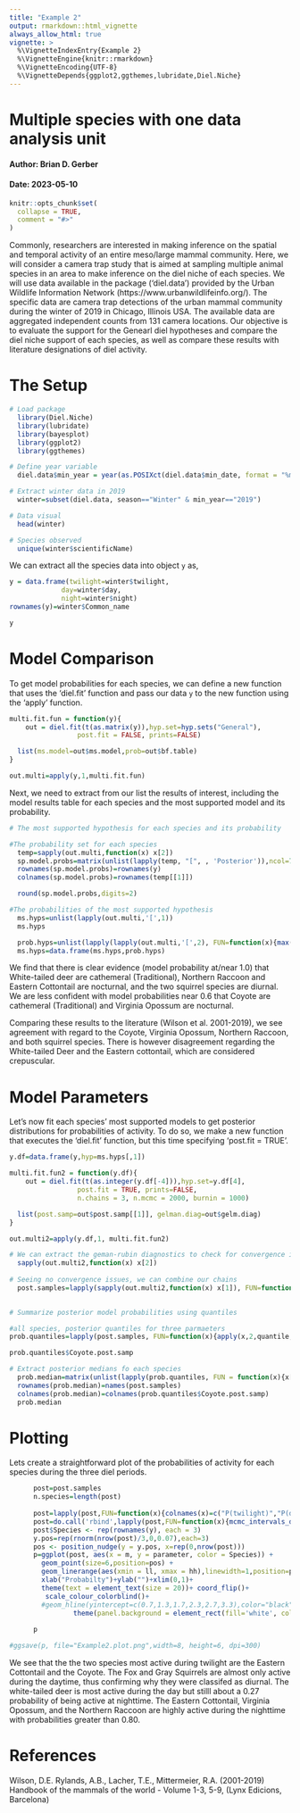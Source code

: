 ```yaml
---
title: "Example 2"
output: rmarkdown::html_vignette
always_allow_html: true
vignette: >
  %\VignetteIndexEntry{Example 2}
  %\VignetteEngine{knitr::rmarkdown}
  %\VignetteEncoding{UTF-8}
  %\VignetteDepends{ggplot2,ggthemes,lubridate,Diel.Niche}
---
```


# Multiple species with one data analysis unit
#### Author: Brian D. Gerber
#### Date: 2023-05-10

```r
knitr::opts_chunk$set(
  collapse = TRUE,
  comment = "#>"
)
```

Commonly, researchers are interested in making inference on the spatial and temporal activity of an entire meso/large mammal community. Here, we will consider a camera trap study that is aimed at sampling multiple animal species in an area to make inference on the diel niche of each species. We will use data available in the package ('diel.data') provided by the Urban Wildlife Information Network (https://www.urbanwildlifeinfo.org/). The specific data are camera trap detections of the urban mammal community during the winter of 2019 in Chicago, Illinois USA. The available data are aggregated independent counts from 131 camera locations. Our objective is to evaluate the support for the Genearl diel hypotheses and compare the diel niche support of each species, as well as compare these results with literature designations of diel activity. 

# The Setup

```r
# Load package
  library(Diel.Niche)
  library(lubridate)
  library(bayesplot)
  library(ggplot2)
  library(ggthemes)

# Define year variable
  diel.data$min_year = year(as.POSIXct(diel.data$min_date, format = "%m/%d/%Y"))

# Extract winter data in 2019
  winter=subset(diel.data, season=="Winter" & min_year=="2019")

# Data visual
  head(winter)

# Species observed
  unique(winter$scientificName)

```


We can extract all the species data into object `y` as,

```r
y = data.frame(twilight=winter$twilight,
             day=winter$day, 
             night=winter$night)
rownames(y)=winter$Common_name

y
```

# Model Comparison

To get model probabilities for each species, we can define a new function that uses the 'diel.fit' function and pass our data `y` to the new function using the 'apply' function.

```r
multi.fit.fun = function(y){
    out = diel.fit(t(as.matrix(y)),hyp.set=hyp.sets("General"),
                 post.fit = FALSE, prints=FALSE)

  list(ms.model=out$ms.model,prob=out$bf.table)
}

out.multi=apply(y,1,multi.fit.fun)
```

Next, we need to extract from our list the results of interest, including the model results table for each species and the most supported model and its probability. 

```r
# The most supported hypothesis for each species and its probability

#The probability set for each species
  temp=sapply(out.multi,function(x) x[2])
  sp.model.probs=matrix(unlist(lapply(temp, "[", , 'Posterior')),ncol=7,byrow = TRUE)
  rownames(sp.model.probs)=rownames(y)
  colnames(sp.model.probs)=rownames(temp[[1]])

  round(sp.model.probs,digits=2)

#The probabilities of the most supported hypothesis
  ms.hyps=unlist(lapply(out.multi,'[',1))
  ms.hyps

  prob.hyps=unlist(lapply(lapply(out.multi,'[',2), FUN=function(x){max(x$prob[,2])}))
  ms.hyps=data.frame(ms.hyps,prob.hyps)
```

We find that there is clear evidence (model probability at/near 1.0) that White-tailed deer are cathemeral (Traditional), Northern Raccoon and Eastern Cottontail are nocturnal, and the two squirrel species are diurnal. We are less confident with model probabilities near 0.6 that Coyote are cathemeral (Traditional) and Virginia Opossum are nocturnal. 

Comparing these results to the literature (Wilson et al. 2001-2019), we see agreement with regard to the Coyote, Virginia Opossum, Northern Raccoon, and both squirrel species. There is however disagreement regarding the White-tailed Deer and the Eastern cottontail, which are considered crepuscular. 

# Model Parameters 

Let's now fit each species' most supported models to get posterior distributions for probabilities of activity. To do so, we make a new function that executes the 'diel.fit' function, but this time specifying 'post.fit = TRUE'.


```r

y.df=data.frame(y,hyp=ms.hyps[,1])

multi.fit.fun2 = function(y.df){
    out = diel.fit(t(as.integer(y.df[-4])),hyp.set=y.df[4],
                 post.fit = TRUE, prints=FALSE, 
                 n.chains = 3, n.mcmc = 2000, burnin = 1000)

  list(post.samp=out$post.samp[[1]], gelman.diag=out$gelm.diag)
}

out.multi2=apply(y.df,1, multi.fit.fun2)

# We can extract the geman-rubin diagnostics to check for convergence issues
  sapply(out.multi2,function(x) x[2])
  
# Seeing no convergence issues, we can combine our chains
  post.samples=lapply(sapply(out.multi2,function(x) x[1]), FUN=function(x){do.call("rbind",x)})
  
```



```r
# Summarize posterior model probabilities using quantiles

#all species, posterior quantiles for three parmaeters
prob.quantiles=lapply(post.samples, FUN=function(x){apply(x,2,quantile,probs=c(0.025,0.5,0.975))})

prob.quantiles$Coyote.post.samp

# Extract posterior medians fo each species
  prob.median=matrix(unlist(lapply(prob.quantiles, FUN = function(x){x[2,]})),ncol=3,byrow = TRUE)
  rownames(prob.median)=names(post.samples)
  colnames(prob.median)=colnames(prob.quantiles$Coyote.post.samp)
  prob.median
```

# Plotting

Lets create a straightforward plot of the probabilities of activity for each species during the three diel periods.

```r

      post=post.samples
      n.species=length(post)
      
      post=lapply(post,FUN=function(x){colnames(x)=c("P(twilight)","P(daytime)","P(nighttime)");x})
      post=do.call('rbind',lapply(post,FUN=function(x){mcmc_intervals_data(x, prob = 0.5, prob_outer = 0.95)}))
      post$Species <- rep(rownames(y), each = 3)
      y.pos=rep(rnorm(nrow(post)/3,0,0.07),each=3)
      pos <- position_nudge(y = y.pos, x=rep(0,nrow(post)))
      p=ggplot(post, aes(x = m, y = parameter, color = Species)) + 
        geom_point(size=6,position=pos) +
        geom_linerange(aes(xmin = ll, xmax = hh),linewidth=1,position=pos)+
        xlab("Probabilty")+ylab("")+xlim(0,1)+
        theme(text = element_text(size = 20))+ coord_flip()+
         scale_colour_colorblind()+
        #geom_hline(yintercept=c(0.7,1.3,1.7,2.3,2.7,3.3),color="black",size=1.2)+ 
                theme(panel.background = element_rect(fill='white', colour='black'), legend.key=element_rect(fill="white"))
      
      p      

#ggsave(p, file="Example2.plot.png",width=8, height=6, dpi=300)
```

We see that the the two species most active during twilight are the Eastern Cottontail and the Coyote. The Fox and Gray Squirrels are almost only active during the daytime, thus confirming why they were classifed as diurnal. The white-tailed deer is most active during the day but stilll about a 0.27 probability of being active at nighttime. The Eastern Cottontail, Virginia Opossum, and the Northern Raccoon are highly active during the nighttime with probabilities greater than 0.80. 

# References

Wilson, D.E. Rylands, A.B., Lacher, T.E., Mittermeier, R.A. (2001-2019) Handbook of the mammals of the world - Volume 1-3, 5-9, (Lynx Edicions, Barcelona)